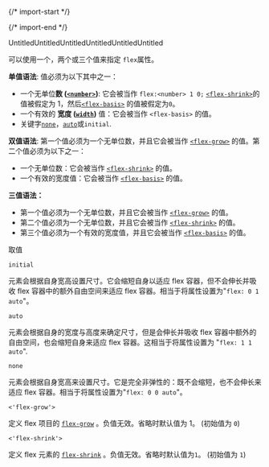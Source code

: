 
{/* import-start */}
  
{/* import-end */}
   
<STitle>
UntitledUntitledUntitledUntitledUntitledUntitled
</STitle>

可以使用一个，两个或三个值来指定 `flex`属性。

**单值语法**: 值必须为以下其中之一：

* 一个无单位**数 ([<u>`<number>`</u>](https://developer.mozilla.org/zh-CN/docs/Web/CSS/number))**: 它会被当作 `flex:<number> 1 0;` [<u>`<flex-shrink>`</u>](https://developer.mozilla.org/zh-CN/docs/Web/CSS/flex-shrink)的值被假定为 1，然后[<u>`<flex-basis>`</u>](https://developer.mozilla.org/zh-CN/docs/Web/CSS/flex-basis) 的值被假定为`0`。
* 一个有效的 **宽度 ([<u>`width`</u>](https://developer.mozilla.org/zh-CN/docs/Web/CSS/width))** 值：它会被当作 `<flex-basis>` 的值。
* 关键字[`none`](https://developer.mozilla.org/zh-CN/docs/Web/CSS/flex#none)，[`auto`](https://developer.mozilla.org/zh-CN/docs/Web/CSS/flex#auto)或`initial`.

**双值语法**: 第一个值必须为一个无单位数，并且它会被当作 [<u>`<flex-grow>`</u>](https://developer.mozilla.org/zh-CN/docs/Web/CSS/flex-grow) 的值。第二个值必须为以下之一：

* 一个无单位数：它会被当作 [<u>`<flex-shrink>`</u>](https://developer.mozilla.org/zh-CN/docs/Web/CSS/flex-shrink) 的值。
* 一个有效的宽度值：它会被当作 [<u>`<flex-basis>`</u>](https://developer.mozilla.org/zh-CN/docs/Web/CSS/flex-basis) 的值。

**三值语法：**

* 第一个值必须为一个无单位数，并且它会被当作 [<u>`<flex-grow>`</u>](https://developer.mozilla.org/zh-CN/docs/Web/CSS/flex-grow) 的值。
* 第二个值必须为一个无单位数，并且它会被当作 [<u>`<flex-shrink>`</u>](https://developer.mozilla.org/zh-CN/docs/Web/CSS/flex-shrink) 的值。
* 第三个值必须为一个有效的宽度值，并且它会被当作 [<u>`<flex-basis>`</u>](https://developer.mozilla.org/zh-CN/docs/Web/CSS/flex-basis) 的值。

<SH level="3" id="h-5yw5yc8">
取值
</SH>


`initial`

元素会根据自身宽高设置尺寸。它会缩短自身以适应 flex 容器，但不会伸长并吸收 flex 容器中的额外自由空间来适应 flex 容器。相当于将属性设置为"`flex: 0 1 auto`"。

`auto`

元素会根据自身的宽度与高度来确定尺寸，但是会伸长并吸收 flex 容器中额外的自由空间，也会缩短自身来适应 flex 容器。这相当于将属性设置为 "`flex: 1 1 auto`".

`none`

元素会根据自身宽高来设置尺寸。它是完全非弹性的：既不会缩短，也不会伸长来适应 flex 容器。相当于将属性设置为"`flex: 0 0 auto`"。

`<'flex-grow'>`

定义 flex 项目的 [<u>`flex-grow`</u>](https://developer.mozilla.org/zh-CN/docs/Web/CSS/flex-grow) 。负值无效。省略时默认值为 1。 (初始值为 `0`)

`<'flex-shrink'>`

定义 flex 元素的 [<u>`flex-shrink`</u>](https://developer.mozilla.org/zh-CN/docs/Web/CSS/flex-shrink) 。负值无效。省略时默认值为`1`。 (初始值为 `1`)
